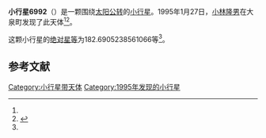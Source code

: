 {{Infobox planet
| bgcolour = #FFFFC0
| name = 6992 Minano-machi
| symbol = 
| image = 
| caption = 
| discovery = yes
| discovery_ref = 
| discoverer = [[小林隆男|小林隆男]]
| discovery_site = [[大泉町|大泉町]] 
| discovered = 1995年1月27日
| designations = yes
| mp_name = 
| named_after = 
| alt_names = 1995 BT1/ 1976 OO
| mp_category = [[主带小行星|主带小行星]]
| orbit_ref = <ref name="a">[http://ssd.jpl.nasa.gov/sbdb.cgi?sstr=6992 6992 Minano-machi] {{Wayback|url=http://ssd.jpl.nasa.gov/sbdb.cgi?sstr=6992 |date=20210720171609 }}，小行星數據庫瀏覽器（JPL Small-Body Database Browser）－[[美国国家航空航天局|美国国家航空航天局]]喷气推进实验室</ref>
| epoch = 2456400.5 (2013年4月18日更新)
| aphelion = {{convert|3.223030090584392|AU|km|3|abbr=on|lk=out}}
| perihelion = {{convert|2.798781334602226|AU|km|3|abbr=on}}
| semimajor = {{convert|3.010905712593309|AU|km|3|abbr=on}}
| eccentricity = 0.070452016
| period = 1908.289059 [[日|日]]<br />5.22[[儒略年|儒略年]]
| avg_speed = 
| inclination = 10.49630857617709
| asc_node = 126.4278661184338
| mean_anomaly = 
| arg_peri = 182.6905238561066
| satellites = 
| physical_characteristics = yes
| dimensions = 
| mass = 
| density = 
| surface_grav = 
| escape_velocity = 
| sidereal_day = 
| axial_tilt = 
| pole_ecliptic_lat = 
| pole_ecliptic_lon = 
| albedo = 
| temperatures= 
| temp_name1 = 
| mean_temp_1 = 
| max_temp_1 = 
| temp_name2 = 
| max_temp_2 = 
| spectral_type = 
| abs_magnitude = 182.6905238561066
}}

'''小行星6992'''（{{lang-en|6992 Minano-machi}}）是一颗围绕[[太阳|太阳]][[公转|公转]]的[[小行星|小行星]]。1995年1月27日，[[小林隆男|小林隆男]]在大泉町发现了此天体<ref name="a" /><ref>{{cite news|title=小行星列表|url=http://cfa-www.harvard.edu/iau/lists/NumberedMPs.txt|accessdate=2013-07-08|newspaper=哈佛大学|archive-date=2008-05-17|archive-url=https://web.archive.org/web/20080517010638/http://cfa-www.harvard.edu/iau/lists/NumberedMPs.txt|dead-url=no}}</ref>。

这颗小行星的[[绝对星等|绝对星等]]为182.6905238561066等<ref name="a" />。

==参考文献==
{{reflist}}
{{Minor Planet Number|[[小行星6991|小行星6991]]|[[小行星6993|小行星6993]]}}

{{小天体}}

[[Category:小行星带天体|Category:小行星带天体]]
[[Category:1995年发现的小行星|Category:1995年发现的小行星]]

{{asteroid-stub}}